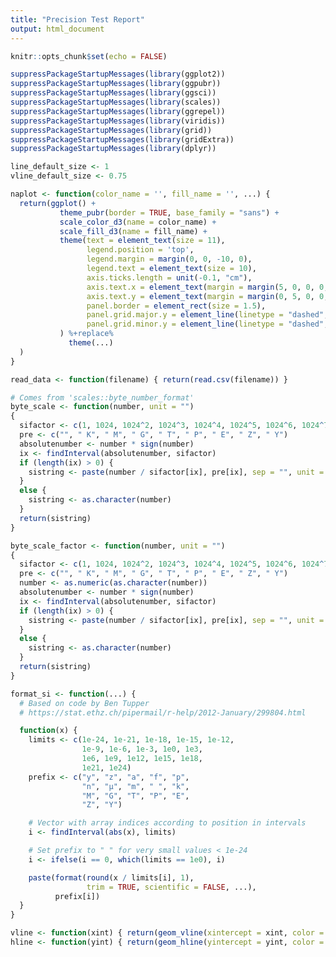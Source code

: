 ```yaml
---
title: "Precision Test Report"
output: html_document
---
```


```r
knitr::opts_chunk$set(echo = FALSE)
```

```r
suppressPackageStartupMessages(library(ggplot2))
suppressPackageStartupMessages(library(ggpubr))
suppressPackageStartupMessages(library(ggsci))
suppressPackageStartupMessages(library(scales))
suppressPackageStartupMessages(library(ggrepel))
suppressPackageStartupMessages(library(viridis))
suppressPackageStartupMessages(library(grid))
suppressPackageStartupMessages(library(gridExtra))
suppressPackageStartupMessages(library(dplyr))

line_default_size <- 1
vline_default_size <- 0.75

naplot <- function(color_name = '', fill_name = '', ...) {
  return(ggplot() +
           theme_pubr(border = TRUE, base_family = "sans") +
           scale_color_d3(name = color_name) +
           scale_fill_d3(name = fill_name) +
           theme(text = element_text(size = 11),
                 legend.position = 'top',
                 legend.margin = margin(0, 0, -10, 0),
                 legend.text = element_text(size = 10),
                 axis.ticks.length = unit(-0.1, "cm"),
                 axis.text.x = element_text(margin = margin(5, 0, 0, 0, "pt")),
                 axis.text.y = element_text(margin = margin(0, 5, 0, 0, "pt")),
                 panel.border = element_rect(size = 1.5),
                 panel.grid.major.y = element_line(linetype = "dashed", size = vline_default_size, color = "gray85"),
                 panel.grid.minor.y = element_line(linetype = "dashed", size = vline_default_size, color = "gray85")
           ) %+replace%
             theme(...)
  )
}

read_data <- function(filename) { return(read.csv(filename)) }

# Comes from 'scales::byte_number_format'
byte_scale <- function(number, unit = "")
{
  sifactor <- c(1, 1024, 1024^2, 1024^3, 1024^4, 1024^5, 1024^6, 1024^7, 1024^8)
  pre <- c("", " K", " M", " G", " T", " P", " E", " Z", " Y")
  absolutenumber <- number * sign(number)
  ix <- findInterval(absolutenumber, sifactor)
  if (length(ix) > 0) {
    sistring <- paste(number / sifactor[ix], pre[ix], sep = "", unit = unit)
  }
  else {
    sistring <- as.character(number)
  }
  return(sistring)
}

byte_scale_factor <- function(number, unit = "")
{
  sifactor <- c(1, 1024, 1024^2, 1024^3, 1024^4, 1024^5, 1024^6, 1024^7, 1024^8)
  pre <- c("", " K", " M", " G", " T", " P", " E", " Z", " Y")
  number <- as.numeric(as.character(number))
  absolutenumber <- number * sign(number)
  ix <- findInterval(absolutenumber, sifactor)
  if (length(ix) > 0) {
    sistring <- paste(number / sifactor[ix], pre[ix], sep = "", unit = unit)
  }
  else {
    sistring <- as.character(number)
  }
  return(sistring)
}

format_si <- function(...) {
  # Based on code by Ben Tupper
  # https://stat.ethz.ch/pipermail/r-help/2012-January/299804.html

  function(x) {
    limits <- c(1e-24, 1e-21, 1e-18, 1e-15, 1e-12,
                1e-9, 1e-6, 1e-3, 1e0, 1e3,
                1e6, 1e9, 1e12, 1e15, 1e18,
                1e21, 1e24)
    prefix <- c("y", "z", "a", "f", "p",
                "n", "µ", "m", " ", "k",
                "M", "G", "T", "P", "E",
                "Z", "Y")

    # Vector with array indices according to position in intervals
    i <- findInterval(abs(x), limits)

    # Set prefix to " " for very small values < 1e-24
    i <- ifelse(i == 0, which(limits == 1e0), i)

    paste(format(round(x / limits[i], 1),
                 trim = TRUE, scientific = FALSE, ...),
          prefix[i])
  }
}

vline <- function(xint) { return(geom_vline(xintercept = xint, color = 'gray65', linetype = 'solid', size = vline_default_size)) }
hline <- function(yint) { return(geom_hline(yintercept = yint, color = 'gray65', linetype = 'solid', size = vline_default_size)) }

```
